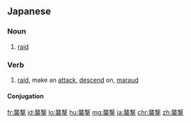 {{also|襲擊|袭击}}
==Japanese==
{{ja-kanjitab|しゅう|げき|yomi=on}}

===Noun===
{{ja-noun|しゅうげき}}

# [[raid]]

===Verb===
{{ja-verb-suru|しゅうげき|kyu=襲擊}}

# [[raid]], make an [[attack]], [[descend]] on, [[maraud]]
#: {{ja-usex|襲撃して占領する|しゅうげき して せんりょう する|take by storm}}

====Conjugation====
{{ja-suru|しゅうげき}}

[[fr:襲撃]]
[[id:襲撃]]
[[lo:襲撃]]
[[hu:襲撃]]
[[mg:襲撃]]
[[ja:襲撃]]
[[chr:襲撃]]
[[zh:襲撃]]